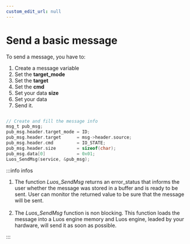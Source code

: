 ```yaml
---
custom_edit_url: null
---
```


# Send a basic message

To send a message, you have to:

1.  Create a message variable
2.  Set the **target_mode**
3.  Set the **target**
4.  Set the **cmd**
5.  Set your data **size**
6.  Set your data
7.  Send it.

```c

// Create and fill the message info
msg_t pub_msg;
pub_msg.header.target_mode = ID;
pub_msg.header.target      = msg->header.source;
pub_msg.header.cmd         = IO_STATE;
pub_msg.header.size        = sizeof(char);
pub_msg.data[0]            = 0x01;
Luos_SendMsg(service, &pub_msg);
```

:::info infos

1. The function _Luos_SendMsg_ returns an error_status that informs the user whether the message was stored in a buffer and is ready to be sent. User can monitor the returned value to be sure that the message will be sent.<br/><br/>
2. The _Luos_SendMsg_ function is non blocking. This function loads the message into a Luos engine memory and Luos engine, leaded by your hardware, will send it as soon as possible.

:::

